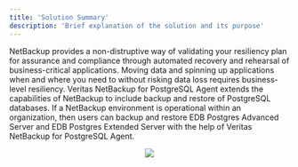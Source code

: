 ```yaml
---
title: 'Solution Summary'
description: 'Brief explanation of the solution and its purpose'
---
```

NetBackup provides a non-distruptive way of validating your resiliency plan for assurance and compliance through automated recovery and rehearsal of business-critical applications. Moving data and spinning up applications when and where you need to without risking data loss requires business-level resiliency. Veritas NetBackup for PostgreSQL Agent extends the capabilities of NetBackup to include backup and restore of PostgreSQL databases. If a NetBackup environment is operational within an organization, then users can backup and restore EDB Postgres Advanced Server and EDB Postgres Extended Server with the help of Veritas NetBackup for PostgreSQL Agent. 

<p align="center">
  <img  src="Images/ArchitectureUpdate3.png">
</p>
